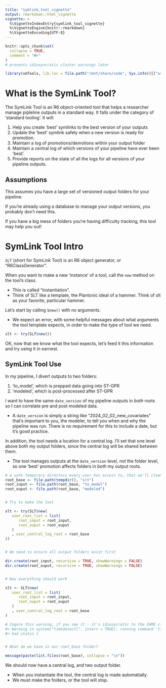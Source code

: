 ```yaml
---
title: "symlink_tool_vignette"
output: rmarkdown::html_vignette
vignette: >
  %\VignetteIndexEntry{symlink_tool_vignette}
  %\VignetteEngine{knitr::rmarkdown}
  %\VignetteEncoding{UTF-8}
---
```


```r
knitr::opts_chunk$set(
  collapse = TRUE,
  comment = "#>"
)
# prevents idiosyncratic cluster warnings later
```

```r
library(vmTools, lib.loc = file.path("/mnt/share/code", Sys.info()[["user"]], "r_pkgs"))
```



# What is the SymLink Tool?

The SymLink Tool is an R6 object-oriented tool that helps a researcher manage pipleline outputs in a standard way.  It falls under the category of 'standard tooling'.  It will:

1. Help you create 'best' symlinks to the best version of your outputs
1. Update the 'best' symlink safely when a new version is ready for promotion.
1. Maintain a log of promotions/demotions within your output folder
1. Maintain a central log of which versions of your pipeline have ever been 'best'.
1. Provide reports on the state of all the logs for all versions of your pipeline outputs.




## Assumptions

This assumes you have a large set of versioned output folders for your pipeline.

If you're already using a database to manage your output versions, you probably don't need this.

If you have a big mess of folders you're having difficulty tracking, this tool may help you out!




# SymLink Tool Intro

`SLT` (short for SymLink Tool) is an R6 object generator, or "R6ClassGenerator".

When you want to make a new 'instance' of a tool, call the `new` method on the tool's class.

- This is called "instantiation".
- Think of SLT like a template, the Plantonic ideal of a hammer. Think of slt as your favorite, particular hammer.

Let's start by calling `$new()` with no arguments.  

- We expect an error, with some helpful messages about what arguments the tool template expects, in order to make the type of tool we need. 

```r
slt <- try(SLT$new())
```


OK, now that we know what the tool expects, let's feed it this information and try using it in earnest.



## SymLink Tool Use


In my pipeline, I divert outputs to two folders:

1. 'to_model', which is prepped data going into ST-GPR
1. 'modeled', which is post-processed after ST-GPR

I want to have the same `date_version` of my pipeline outputs in _both_ roots so I can correlate pre and post modeled data.

- A `date_version` is simply a string like "2024_02_02_new_covariates" that's important to you, the modeler, to tell you when and why the pipeline was run.  There is no requirement for this to include a date, but it's good practice.

In addition, the tool needs a location for a central log.  I'll set that one level above both my output folders, since the central log will be shared between them.

- The tool manages outputs at the `date_version` level, not the folder level, so one 'best' promotion affects folders in _both_ my output roots.


```r

# a safe temporary directory every user has access to, that we'll clean up later
root_base <- file.path(tempdir(), "slt")
root_input <- file.path(root_base, "to_model")
root_ouput <- file.path(root_base, "modeled")


# Try to make the tool 

slt <- try(SLT$new(
   user_root_list = list(
      root_input = root_input,
      root_ouput = root_ouput
   )
   , user_central_log_root = root_base
))


# We need to ensure all output folders exist first

dir.create(root_input, recursive = TRUE, showWarnings = FALSE)
dir.create(root_ouput, recursive = TRUE, showWarnings = FALSE)


# Now everything should work

slt <- SLT$new(
   user_root_list = list(
      root_input = root_input,
      root_ouput = root_ouput
   )
   , user_central_log_root = root_base
)

# Ingore this warning, if you see it - it's idiosycratic to the IHME cluster and benign.
#> Warning in system("timedatectl", intern = TRUE): running command 'timedatectl'
#> had status 1


# What do we have in our root_base folder?

message(paste(list.files(root_base), collapse = "\n"))

```

We should now have a central log, and two output folder.

- When you instantiate the tool, the central log is made automatially.
- We must make the folders, or the tool will stop. 


